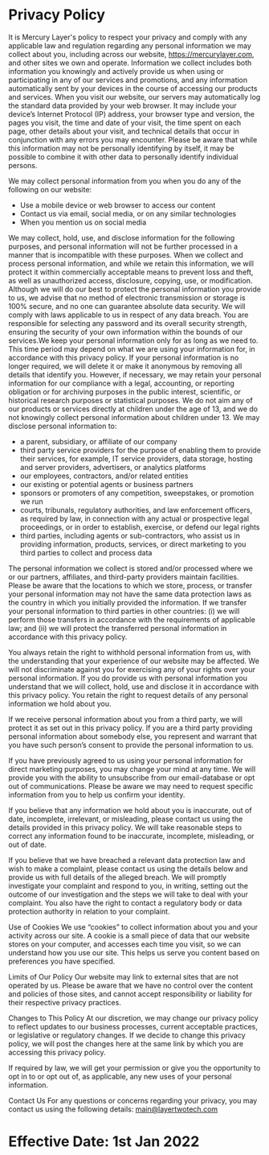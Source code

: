 # Privacy Policy

It is Mercury Layer's policy to respect your privacy and comply with any applicable law and regulation regarding any personal information we may collect about you, including across our website, https://mercurylayer.com, and other sites we own and operate.
Information we collect includes both information you knowingly and actively provide us when using or participating in any of our services and promotions, and any information automatically sent by your devices in the course of accessing our products and services.
When you visit our website, our servers may automatically log the standard data provided by your web browser.
It may include your device’s Internet Protocol (IP) address, your browser type and version, the pages you visit, the time and date of your visit, the time spent on each page, other details about your visit, and technical details that occur in conjunction with any errors you may encounter.
Please be aware that while this information may not be personally identifying by itself, it may be possible to combine it with other data to personally identify individual persons.

We may collect personal information from you when you do any of the following on our website:
- Use a mobile device or web browser to access our content
- Contact us via email, social media, or on any similar technologies
- When you mention us on social media

We may collect, hold, use, and disclose information for the following purposes, and personal information will not be further processed in a manner that is incompatible with these purposes.
When we collect and process personal information, and while we retain this information, we will protect it within commercially acceptable means to prevent loss and theft, as well as unauthorized access, disclosure, copying, use, or modification.
Although we will do our best to protect the personal information you provide to us, we advise that no method of electronic transmission or storage is 100% secure, and no one can guarantee absolute data security. We will comply with laws applicable to us in respect of any data breach.
You are responsible for selecting any password and its overall security strength, ensuring the security of your own information within the bounds of our services.We keep your personal information only for as long as we need to. This time period may depend on what we are using your information for, in accordance with this privacy policy. If your personal information is no longer required, we will delete it or make it anonymous by removing all details that identify you.
However, if necessary, we may retain your personal information for our compliance with a legal, accounting, or reporting obligation or for archiving purposes in the public interest, scientific, or historical research purposes or statistical purposes.
We do not aim any of our products or services directly at children under the age of 13, and we do not knowingly collect personal information about children under 13.
We may disclose personal information to:

- a parent, subsidiary, or affiliate of our company
- third party service providers for the purpose of enabling them to provide their services, for example, IT service providers, data storage, hosting and server providers, advertisers, or analytics platforms
- our employees, contractors, and/or related entities
- our existing or potential agents or business partners
- sponsors or promoters of any competition, sweepstakes, or promotion we run
- courts, tribunals, regulatory authorities, and law enforcement officers, as required by law, in connection with any actual or prospective legal proceedings, or in order to establish, exercise, or defend our legal rights
- third parties, including agents or sub-contractors, who assist us in providing information, products, services, or direct marketing to you third parties to collect and process data

The personal information we collect is stored and/or processed where we or our partners, affiliates, and third-party providers maintain facilities. Please be aware that the locations to which we store, process, or transfer your personal information may not have the same data protection laws as the country in which you initially provided the information. If we transfer your personal information to third parties in other countries: (i) we will perform those transfers in accordance with the requirements of applicable law; and (ii) we will protect the transferred personal information in accordance with this privacy policy.

You always retain the right to withhold personal information from us, with the understanding that your experience of our website may be affected. We will not discriminate against you for exercising any of your rights over your personal information. If you do provide us with personal information you understand that we will collect, hold, use and disclose it in accordance with this privacy policy. You retain the right to request details of any personal information we hold about you.

If we receive personal information about you from a third party, we will protect it as set out in this privacy policy. If you are a third party providing personal information about somebody else, you represent and warrant that you have such person’s consent to provide the personal information to us.

If you have previously agreed to us using your personal information for direct marketing purposes, you may change your mind at any time. We will provide you with the ability to unsubscribe from our email-database or opt out of communications. Please be aware we may need to request specific information from you to help us confirm your identity.

If you believe that any information we hold about you is inaccurate, out of date, incomplete, irrelevant, or misleading, please contact us using the details provided in this privacy policy. We will take reasonable steps to correct any information found to be inaccurate, incomplete, misleading, or out of date.

If you believe that we have breached a relevant data protection law and wish to make a complaint, please contact us using the details below and provide us with full details of the alleged breach. We will promptly investigate your complaint and respond to you, in writing, setting out the outcome of our investigation and the steps we will take to deal with your complaint. You also have the right to contact a regulatory body or data protection authority in relation to your complaint.

Use of Cookies
We use “cookies” to collect information about you and your activity across our site. A cookie is a small piece of data that our website stores on your computer, and accesses each time you visit, so we can understand how you use our site. This helps us serve you content based on preferences you have specified.

Limits of Our Policy
Our website may link to external sites that are not operated by us. Please be aware that we have no control over the content and policies of those sites, and cannot accept responsibility or liability for their respective privacy practices.

Changes to This Policy
At our discretion, we may change our privacy policy to reflect updates to our business processes, current acceptable practices, or legislative or regulatory changes. If we decide to change this privacy policy, we will post the changes here at the same link by which you are accessing this privacy policy.

If required by law, we will get your permission or give you the opportunity to opt in to or opt out of, as applicable, any new uses of your personal information.

Contact Us
For any questions or concerns regarding your privacy, you may contact us using the following details: main@layertwotech.com



# Effective Date: 1st Jan 2022
